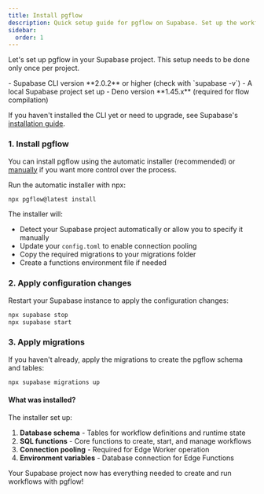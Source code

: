 ```yaml
---
title: Install pgflow
description: Quick setup guide for pgflow on Supabase. Set up the workflow engine in your project with a simple npx command.
sidebar:
  order: 1
---
```



Let's set up pgflow in your Supabase project. This setup needs to be done only once per project.

<NotProductionReady />

<Aside type="caution" title="Prerequisites">
- Supabase CLI version **2.0.2** or higher (check with `supabase -v`)
- A local Supabase project set up
- Deno version **1.45.x** (required for flow compilation)

If you haven't installed the CLI yet or need to upgrade, see Supabase's [installation guide](https://supabase.com/docs/guides/cli).
</Aside>

### 1. Install pgflow

You can install pgflow using the automatic installer (recommended) or [manually](/how-to/manual-installation/) if you want more control over the process.

Run the automatic installer with npx:

```bash frame="none"
npx pgflow@latest install
```

The installer will:
- Detect your Supabase project automatically or allow you to specify it manually
- Update your `config.toml` to enable connection pooling
- Copy the required migrations to your migrations folder
- Create a functions environment file if needed

### 2. Apply configuration changes

Restart your Supabase instance to apply the configuration changes:

```bash frame="none"
npx supabase stop
npx supabase start
```

### 3. Apply migrations

If you haven't already, apply the migrations to create the pgflow schema and tables:

```bash frame="none"
npx supabase migrations up
```

#### What was installed?

The installer set up:

1. **Database schema** - Tables for workflow definitions and runtime state
2. **SQL functions** - Core functions to create, start, and manage workflows
3. **Connection pooling** - Required for Edge Worker operation
4. **Environment variables** - Database connection for Edge Functions

Your Supabase project now has everything needed to create and run workflows with pgflow!
